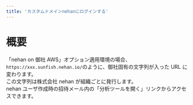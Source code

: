 ```yaml
---
title: 'カスタムドメインnehanにログインする'
---
```


# 概要

「nehan on 御社 AWS」オプション適用環境の場合、`https://xxx.sunfish.nehan.io/`のように、御社固有の文字列が入った URL に変わります。  
この文字列は株式会社 nehan が組織ごとに発行します。  
nehan ユーザ作成時の招待メール内の「分析ツールを開く」リンクからアクセスできます。
